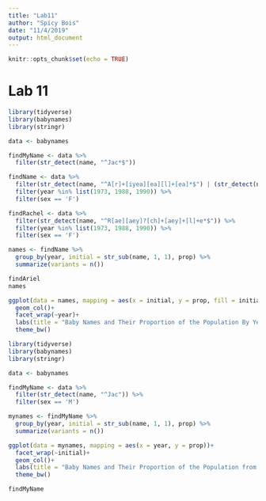 ```yaml
---
title: "Lab11"
author: "Spicy Bois"
date: "11/4/2019"
output: html_document
---
```


```r
knitr::opts_chunk$set(echo = TRUE)
```

# Lab 11


```r
library(tidyverse)
library(babynames)
library(stringr)

data <- babynames

findMyName <- data %>% 
  filter(str_detect(name, "^Jac*$"))

findName <- data %>%
  filter(str_detect(name, "^A[r]+[iyea][ea][l]+[ea]*$") | (str_detect(name, "^R[ae][aey]?[ch]+[aey]+[l]+e*$"))) %>% 
  filter(year %in% list(1973, 1988, 1990)) %>% 
  filter(sex == 'F')

findRachel <- data %>%
  filter(str_detect(name, "^R[ae][aey]?[ch]+[aey]+[l]+e*$")) %>% 
  filter(year %in% list(1973, 1988, 1990)) %>% 
  filter(sex == 'F')

names <- findName %>% 
  group_by(year, initial = str_sub(name, 1, 1), prop) %>% 
  summarize(variants = n())

findAriel
names

ggplot(data = names, mapping = aes(x = initial, y = prop, fill = initial))+
  geom_col()+
  facet_wrap(~year)+
  labs(title = "Baby Names and Their Proportion of the Population By Year", x = "Names (All Versions of Ariel and Rachel)", y = "Proportion of Babies w/ that Name")+
  theme_bw()
```

```r
library(tidyverse)
library(babynames)
library(stringr)

data <- babynames

findMyName <- data %>% 
  filter(str_detect(name, "^Jac")) %>% 
  filter(sex == 'M')

mynames <- findMyName %>% 
  group_by(year, initial = str_sub(name, 1, 1), prop) %>% 
  summarize(variants = n())

ggplot(data = mynames, mapping = aes(x = year, y = prop))+
  facet_wrap(~initial)+
  geom_col()+
  labs(title = "Baby Names and Their Proportion of the Population from 1880-2018", x = "Names Starting with 'Jac'", y = "Proportion of Babies w/ that Name")+
  theme_bw()

findMyName
```


